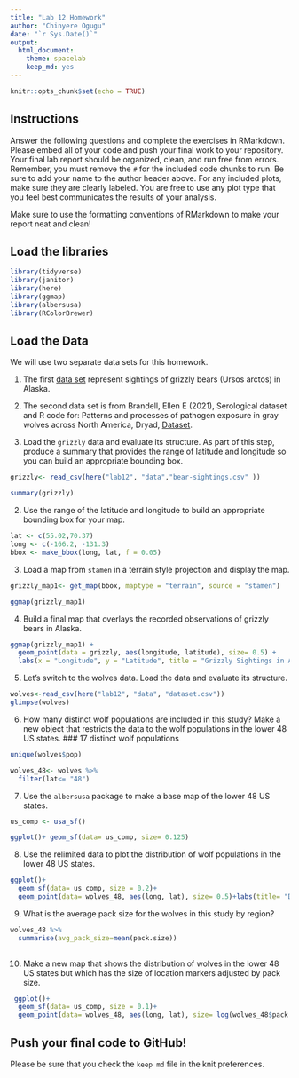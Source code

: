 ```yaml
---
title: "Lab 12 Homework"
author: "Chinyere Ogugu"
date: "`r Sys.Date()`"
output:
  html_document: 
    theme: spacelab
    keep_md: yes
---
```


```r
knitr::opts_chunk$set(echo = TRUE)
```

## Instructions
Answer the following questions and complete the exercises in RMarkdown. Please embed all of your code and push your final work to your repository. Your final lab report should be organized, clean, and run free from errors. Remember, you must remove the `#` for the included code chunks to run. Be sure to add your name to the author header above. For any included plots, make sure they are clearly labeled. You are free to use any plot type that you feel best communicates the results of your analysis.  

Make sure to use the formatting conventions of RMarkdown to make your report neat and clean!  

## Load the libraries
```r
library(tidyverse)
library(janitor)
library(here)
library(ggmap)
library(albersusa)
library(RColorBrewer)
``` 

## Load the Data
We will use two separate data sets for this homework.  

1. The first [data set](https://rcweb.dartmouth.edu/~f002d69/workshops/index_rspatial.html) represent sightings of grizzly bears (Ursos arctos) in Alaska.  
2. The second data set is from Brandell, Ellen E (2021), Serological dataset and R code for: Patterns and processes of pathogen exposure in gray wolves across North America, Dryad, [Dataset](https://doi.org/10.5061/dryad.5hqbzkh51).  

1. Load the `grizzly` data and evaluate its structure. As part of this step, produce a summary that provides the range of latitude and longitude so you can build an appropriate bounding box.
```r
grizzly<- read_csv(here("lab12", "data","bear-sightings.csv" ))
```

```r
summary(grizzly)
```

2. Use the range of the latitude and longitude to build an appropriate bounding box for your map.
```r
lat <- c(55.02,70.37)
long <- c(-166.2, -131.3)
bbox <- make_bbox(long, lat, f = 0.05)
```

3. Load a map from `stamen` in a terrain style projection and display the map.
```r
grizzly_map1<- get_map(bbox, maptype = "terrain", source = "stamen")
```

```r
ggmap(grizzly_map1)
```

4. Build a final map that overlays the recorded observations of grizzly bears in Alaska.
```r
ggmap(grizzly_map1) + 
  geom_point(data = grizzly, aes(longitude, latitude), size= 0.5) +
  labs(x = "Longitude", y = "Latitude", title = "Grizzly Sightings in Alaska")+ theme(plot.title = element_text(size = rel(1), face = "bold"), axis.text = element_text(size= 12, face = "bold"))
```

5. Let's switch to the wolves data. Load the data and evaluate its structure.
```r
wolves<-read_csv(here("lab12", "data", "dataset.csv"))
glimpse(wolves)
```

6. How many distinct wolf populations are included in this study? Make a new object that restricts the data to the wolf populations in the lower 48 US states.
### 17 distinct wolf populations
```r
unique(wolves$pop)
```

```r
wolves_48<- wolves %>% 
  filter(lat<= "48")
```

7. Use the `albersusa` package to make a base map of the lower 48 US states.
```r
us_comp <- usa_sf()
```

```r
ggplot()+ geom_sf(data= us_comp, size= 0.125)
```

8. Use the relimited data to plot the distribution of wolf populations in the lower 48 US states.
```r
ggplot()+
  geom_sf(data= us_comp, size = 0.2)+
  geom_point(data= wolves_48, aes(long, lat), size= 0.5)+labs(title= "Distribution of Wolf Populations in Lower 48 United States", x="longitude", y="latitude") + theme(plot.title = element_text(size = rel(.75), hjust = 0.5), axis.title  = element_text(size= 10, face = "bold"))
```

9. What is the average pack size for the wolves in this study by region?
```r
wolves_48 %>% 
  summarise(avg_pack_size=mean(pack.size))
  
```

10. Make a new map that shows the distribution of wolves in the lower 48 US states but which has the size of location markers adjusted by pack size.
```r
 ggplot()+
  geom_sf(data= us_comp, size = 0.1)+
  geom_point(data= wolves_48, aes(long, lat), size= log(wolves_48$pack.size))+ labs(title= "Distribution of Wolves Populations adjusted by Pack Size", x="longitude", y="latitude")+theme(plot.title = element_text(size = rel(.75), hjust = 0.5))
```

## Push your final code to GitHub!
Please be sure that you check the `keep md` file in the knit preferences. 